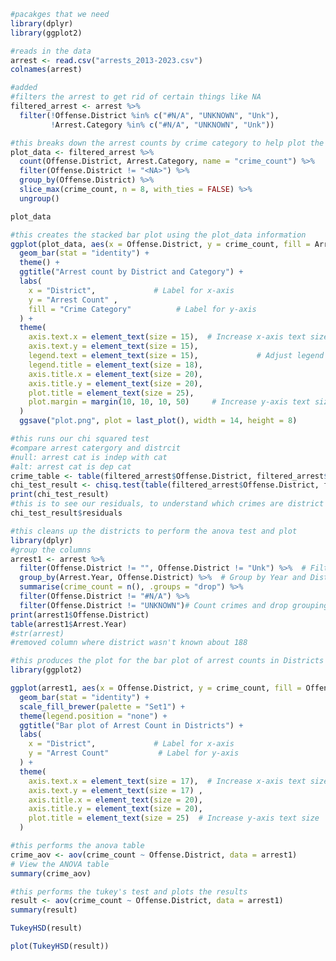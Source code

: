 

```r
#pacakges that we need
library(dplyr)
library(ggplot2)
```

```r
#reads in the data 
arrest <- read.csv("arrests_2013-2023.csv")
colnames(arrest)
```

```r
#added 
#filters the arrest to get rid of certain things like NA 
filtered_arrest <- arrest %>%
  filter(!Offense.District %in% c("#N/A", "UNKNOWN", "Unk"),
         !Arrest.Category %in% c("#N/A", "UNKNOWN", "Unk"))
```

```r
#this breaks down the arrest counts by crime category to help plot the data 
plot_data <- filtered_arrest %>%
  count(Offense.District, Arrest.Category, name = "crime_count") %>%
  filter(Offense.District != "<NA>") %>%
  group_by(Offense.District) %>%
  slice_max(crime_count, n = 8, with_ties = FALSE) %>%
  ungroup()

plot_data

```

```r
#this creates the stacked bar plot using the plot_data information 
ggplot(plot_data, aes(x = Offense.District, y = crime_count, fill = Arrest.Category)) + 
  geom_bar(stat = "identity") +
  theme() +
  ggtitle("Arrest count by District and Category") +
  labs(
    x = "District",             # Label for x-axis
    y = "Arrest Count" ,
    fill = "Crime Category"          # Label for y-axis
  ) +
  theme(
    axis.text.x = element_text(size = 15),  # Increase x-axis text size
    axis.text.y = element_text(size = 15),
    legend.text = element_text(size = 15),             # Adjust legend text size
    legend.title = element_text(size = 18),
    axis.title.x = element_text(size = 20),
    axis.title.y = element_text(size = 20),
    plot.title = element_text(size = 25),
    plot.margin = margin(10, 10, 10, 50)     # Increase y-axis text size
  )
  ggsave("plot.png", plot = last_plot(), width = 14, height = 8)
```


```r
#this runs our chi squared test 
#compare arrest catergory and distrcit 
#null: arrest cat is indep with cat 
#alt: arrest cat is dep cat 
crime_table <- table(filtered_arrest$Offense.District, filtered_arrest$Arrest.Category)
chi_test_result <- chisq.test(table(filtered_arrest$Offense.District, filtered_arrest$Arrest.Category))
print(chi_test_result)
#this is to see our residuals, to understand which crimes are district specific 
chi_test_result$residuals
```


```r
#this cleans up the districts to perform the anova test and plot 
library(dplyr)
#group the columns 
arrest1 <- arrest %>%
  filter(Offense.District != "", Offense.District != "Unk") %>%  # Filter out unwanted districts
  group_by(Arrest.Year, Offense.District) %>%  # Group by Year and District
  summarise(crime_count = n(), .groups = "drop") %>%
  filter(Offense.District != "#N/A") %>%
  filter(Offense.District != "UNKNOWN")# Count crimes and drop grouping structure after summarizing
print(arrest1$Offense.District)
table(arrest1$Arrest.Year)
#str(arrest)
#removed column where district wasn't known about 188 
```

```r
#this produces the plot for the bar plot of arrest counts in Districts using the arrest1, filtered data 
library(ggplot2)

ggplot(arrest1, aes(x = Offense.District, y = crime_count, fill = Offense.District)) + 
  geom_bar(stat = "identity") +
  scale_fill_brewer(palette = "Set1") + 
  theme(legend.position = "none") +
  ggtitle("Bar plot of Arrest Count in Districts") +
  labs(
    x = "District",             # Label for x-axis
    y = "Arrest Count"           # Label for y-axis
  ) +
  theme(
    axis.text.x = element_text(size = 17),  # Increase x-axis text size
    axis.text.y = element_text(size = 17) ,
    axis.title.x = element_text(size = 20),
    axis.title.y = element_text(size = 20),
    plot.title = element_text(size = 25)  # Increase y-axis text size
  )

```

```r
#this performs the anova table  
crime_aov <- aov(crime_count ~ Offense.District, data = arrest1)
# View the ANOVA table
summary(crime_aov)
```


```r
#this performs the tukey's test and plots the results 
result <- aov(crime_count ~ Offense.District, data = arrest1)
summary(result)

TukeyHSD(result)

plot(TukeyHSD(result))
```

